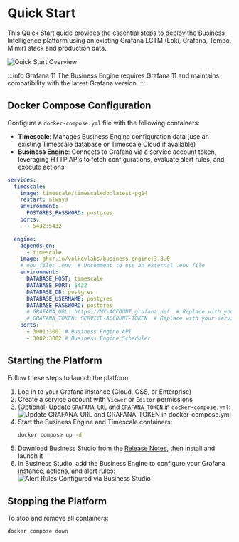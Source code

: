 
# Quick Start

This Quick Start guide provides the essential steps to deploy the Business Intelligence platform using an existing Grafana LGTM (Loki, Grafana, Tempo, Mimir) stack and production data.

<Image
  title="Quick Start Overview"
  src="/img/big/quick-start/quick-start.png"
/>

:::info Grafana 11
The Business Engine requires Grafana 11 and maintains compatibility with the latest Grafana version.
:::

## Docker Compose Configuration

Configure a `docker-compose.yml` file with the following containers:

- **Timescale**: Manages Business Engine configuration data (use an existing Timescale database or Timescale Cloud if available)
- **Business Engine**: Connects to Grafana via a service account token, leveraging HTTP APIs to fetch configurations, evaluate alert rules, and execute actions

```yaml
services:
  timescale:
    image: timescale/timescaledb:latest-pg14
    restart: always
    environment:
      POSTGRES_PASSWORD: postgres
    ports:
      - 5432:5432

  engine:
    depends_on:
      - timescale
    image: ghcr.io/volkovlabs/business-engine:3.3.0
    # env_file: .env  # Uncomment to use an external .env file
    environment:
      DATABASE_HOST: timescale
      DATABASE_PORT: 5432
      DATABASE_DB: postgres
      DATABASE_USERNAME: postgres
      DATABASE_PASSWORD: postgres
      # GRAFANA_URL: https://MY-ACCOUNT.grafana.net  # Replace with your Grafana URL
      # GRAFANA_TOKEN: SERVICE-ACCOUNT-TOKEN  # Replace with your service account token
    ports:
      - 3001:3001 # Business Engine API
      - 3002:3002 # Business Engine Scheduler
```

## Starting the Platform

Follow these steps to launch the platform:

1. Log in to your Grafana instance (Cloud, OSS, or Enterprise)
2. Create a service account with `Viewer` or `Editor` permissions
3. (Optional) Update `GRAFANA_URL` and `GRAFANA_TOKEN` in `docker-compose.yml`:
   <Image
     title="Update GRAFANA_URL and GRAFANA_TOKEN in docker-compose.yml"
     src="/img/big/quick-start/token-yml.png"
   />
4. Start the Business Engine and Timescale containers:
   ```sh
   docker compose up -d
   ```
5. Download Business Studio from the [Release Notes](https://github.com/VolkovLabs/business-intelligence/releases), then install and launch it
6. In Business Studio, add the Business Engine to configure your Grafana instance, actions, and alert rules:
   <Image
     title="Alert Rules Configured via Business Studio"
     src="/img/big/business-studio/alerts.png"
   />

## Stopping the Platform

To stop and remove all containers:

```sh
docker compose down
```
